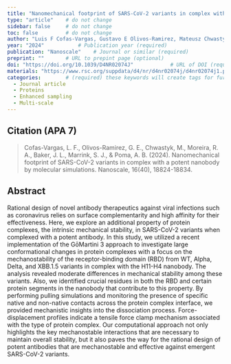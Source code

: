```yaml
---
title: "Nanomechanical footprint of SARS-CoV-2 variants in complex with a potent nanobody by molecular simulations"          # Paper title (required)
type: "article"    # do not change
sidebar: false     # do not change
toc: false         # do not change
author: "Luis F Cofas-Vargas, Gustavo E Olivos-Ramirez, Mateusz Chwastyk, Rodrigo A Moreira, Joseph L Baker, Siewert J Marrink, and Adolfo B Poma"         # Paper authors (required)
year: "2024"           # Publication year (required)
publication: "Nanoscale"    # Journal or similar (required)
preprint: ""       # URL to prepint page (optional)  
doi: "https://doi.org/10.1039/D4NR02074J"            # URL of DOI (required)  
materials: "https://www.rsc.org/suppdata/d4/nr/d4nr02074j/d4nr02074j1.pdf"      # URL to suplementary info (optional)
categories:        # (required) these keywords will create tags for further filtering. 
  - Journal article
  - Proteins
  - Enhanced sampling
  - Multi-scale
---
```


<!-- 
The info below is just an example. 

Both fields are required and they have to be replaced with the respective info for each paper. 

Please notice the `> ` symbol before the citation, it gives it additional styling.  
-->

## Citation (APA 7)      

> Cofas-Vargas, L. F., Olivos-Ramirez, G. E., Chwastyk, M., Moreira, R. A., Baker, J. L., Marrink, S. J., & Poma, A. B. (2024). Nanomechanical footprint of SARS-CoV-2 variants in complex with a potent nanobody by molecular simulations. Nanoscale, 16(40), 18824-18834.

## Abstract

Rational design of novel antibody therapeutics against viral infections such as coronavirus relies on surface complementarity and high affinity for their effectiveness. Here, we explore an additional property of protein complexes, the intrinsic mechanical stability, in SARS-CoV-2 variants when complexed with a potent antibody. In this study, we utilized a recent implementation of the GōMartini 3 approach to investigate large conformational changes in protein complexes with a focus on the mechanostability of the receptor-binding domain (RBD) from WT, Alpha, Delta, and XBB.1.5 variants in complex with the H11-H4 nanobody. The analysis revealed moderate differences in mechanical stability among these variants. Also, we identified crucial residues in both the RBD and certain protein segments in the nanobody that contribute to this property. By performing pulling simulations and monitoring the presence of specific native and non-native contacts across the protein complex interface, we provided mechanistic insights into the dissociation process. Force-displacement profiles indicate a tensile force clamp mechanism associated with the type of protein complex. Our computational approach not only highlights the key mechanostable interactions that are necessary to maintain overall stability, but it also paves the way for the rational design of potent antibodies that are mechanostable and effective against emergent SARS-CoV-2 variants.